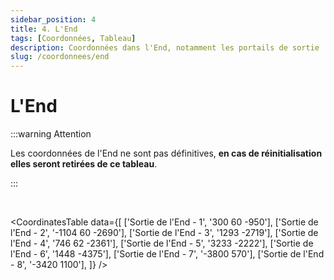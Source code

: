 ```yaml
---
sidebar_position: 4
title: 4. L'End
tags: [Coordonnées, Tableau]
description: Coordonnées dans l'End, notamment les portails de sortie
slug: /coordonnees/end
---
```



# L'End

:::warning Attention

Les coordonnées de l'End ne sont pas définitives, **en cas de réinitialisation elles seront retirées de ce tableau**.

:::

<br/>

<CoordinatesTable 
  data={[
    ['Sortie de l\'End - 1', '300 60 -950'],
    ['Sortie de l\'End - 2', '-1104 60 -2690'],
    ['Sortie de l\'End - 3', '1293 -2719'],
    ['Sortie de l\'End - 4', '746 62 -2361'],
    ['Sortie de l\'End - 5', '3233 -2222'],
    ['Sortie de l\'End - 6', '1448 -4375'],
    ['Sortie de l\'End - 7', '-3800 570'],
    ['Sortie de l\'End - 8', '-3420 1100'],
  ]}
/>